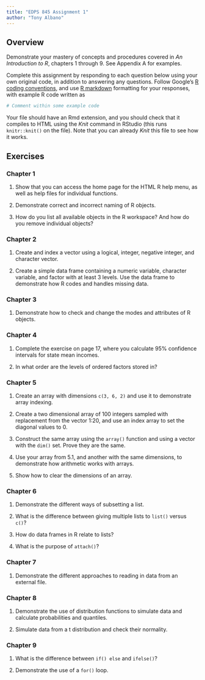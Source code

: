 ```yaml
---
title: "EDPS 845 Assignment 1"
author: "Tony Albano"
---
```


## Overview

Demonstrate your mastery of concepts and procedures covered in *An Introduction to R*, chapters 1 through 9. See Appendix A for examples.

Complete this assignment by responding to each question below using your own original code, in addition to answering any questions. Follow Google's [R coding conventions](https://google.github.io/styleguide/Rguide.xml), and use [R markdown](http://rmarkdown.rstudio.com/index.html) formatting for your responses, with example R code written as

```r
# Comment within some example code
```

Your file should have an Rmd extension, and you should check that it compiles to HTML using the *Knit* command in RStudio (this runs `knitr::knit()` on the file). Note that you can already *Knit* this file to see how it works.

## Exercises

### Chapter 1

1. Show that you can access the home page for the HTML R help menu, as well as help files for individual functions.

2. Demonstrate correct and incorrect naming of R objects.

3. How do you list all available objects in the R workspace? And how do you remove individual objects?

### Chapter 2

1. Create and index a vector using a logical, integer, negative integer, and character vector.

2. Create a simple data frame containing a numeric variable, character variable, and factor with at least 3 levels. Use the data frame to demonstrate how R codes and handles missing data. 

### Chapter 3

1. Demonstrate how to check and change the modes and attributes of R objects.

### Chapter 4

1. Complete the exercise on page 17, where you calculate 95% confidence intervals for state mean incomes.

2. In what order are the levels of ordered factors stored in?

### Chapter 5

1. Create an array with dimensions `c(3, 6, 2)` and use it to demonstrate array indexing.

2. Create a two dimensional array of 100 integers sampled with replacement from the vector 1:20, and use an index array to set the diagonal values to 0.

3. Construct the same array using the `array()` function and using a vector with the `dim()` set. Prove they are the same.

4. Use your array from 5.1, and another with the same dimensions, to demonstrate how arithmetic works with arrays.

5. Show how to clear the dimensions of an array.

### Chapter 6

1. Demonstrate the different ways of subsetting a list.

2. What is the difference between giving multiple lists to `list()` versus `c()`?

3. How do data frames in R relate to lists?

4. What is the purpose of `attach()`?

### Chapter 7

1. Demonstrate the different approaches to reading in data from an external file.

### Chapter 8

1. Demonstrate the use of distribution functions to simulate data and calculate probabilities and quantiles.

2. Simulate data from a t distribution and check their normality.

### Chapter 9

1. What is the difference between `if() else` and `ifelse()`?

2. Demonstrate the use of a `for()` loop.



